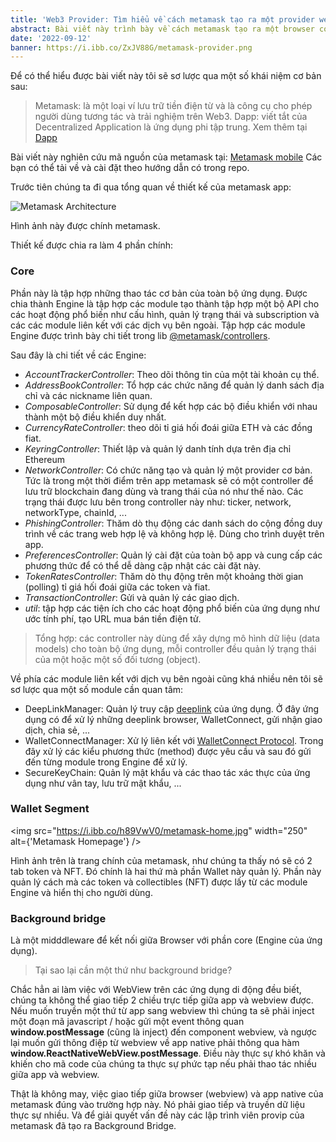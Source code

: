 ```yaml
---
title: 'Web3 Provider: Tìm hiểu về cách metamask tạo ra một provider web3'
abstract: Bài viết này trình bày về cách metamask tạo ra một browser có thể giao tiếp trực tiếp với Dapp mà không thông qua Wallet Connect. Nhờ đó độc giả có thể hiểu rõ hơn về cách hoạt động của một web3 web.
date: '2022-09-12'
banner: https://i.ibb.co/ZxJV88G/metamask-provider.png
---
```


Để có thể hiểu được bài viết này tôi sẽ sơ lược qua một số khái niệm cơ bản sau:

> Metamask: là một loại ví lưu trữ tiền điện từ và là công cụ cho phép người dùng tương tác và trải nghiệm trên Web3.
> Dapp: viết tắt của Decentralized Application là ứng dụng phi tập trung. Xem thêm tại [Dapp](https://en.wikipedia.org/wiki/Decentralized_application)

Bài viết này nghiên cứu mã nguồn của metamask tại: [Metamask mobile](https://github.com/MetaMask/metamask-mobile)
Các bạn có thể tải về và cài đặt theo hướng dẫn có trong repo.

Trước tiên chúng ta đi qua tổng quan về thiết kế của metamask app:

![Metamask Architecture](https://raw.githubusercontent.com/MetaMask/metamask-mobile/main/architecture.svg)

Hình ảnh này được chính metamask.

Thiết kế được chia ra làm 4 phần chính:
### Core
Phần này là tập hợp những thao tác cơ bản của toàn bộ ứng dụng. Được chia thành Engine là tập hợp các module tạo thành tập hợp một bộ API cho các hoạt động
phổ biến như cấu hình, quản lý trạng thái và subscription và các các module liên kết với các dịch vụ bên ngoài.
Tập hợp các module Engine được trình bày chi tiết trong lib [@metamask/controllers](https://www.npmjs.com/package/@metamask/controllers).

Sau đây là chi tiết về các Engine:
- *AccountTrackerController*: Theo dõi thông tin của một tài khoản cụ thể.
- *AddressBookController*: Tổ hợp các chức năng để quản lý danh sách địa chỉ và các nickname liên quan.
- *ComposableController*: Sử dụng để kết hợp các bộ điều khiển với nhau thành một bộ điều khiển duy nhất.
- *CurrencyRateController*: theo dõi tỉ giá hối đoái giữa ETH và các đồng fiat.
- *KeyringController*: Thiết lập và quản lý danh tính dựa trên địa chỉ Ethereum
- *NetworkController*: Có chức năng tạo và quản lý một provider cơ bản. Tức là trong một thời điểm trên app metamask sẽ có một controller
để lưu trữ blockchain đang dùng và trang thái của nó như thế nào. Các trạng thái được lưu bên trong controller này như: ticker, network, networkType, chainId, ...
- *PhishingController*: Thăm dò thụ động các danh sách do cộng đồng duy trình về các trang web hợp lệ và không hợp lệ. Dùng cho trình duyệt trên app.
- *PreferencesController*: Quản lý cài đặt của toàn bộ app và cung cấp các phương thức để có thể dễ dàng cập nhật các cài đặt này.
- *TokenRatesController*: Thăm dò thụ động trên một khoảng thời gian (polling) tỉ giá hối đoái giữa các token và fiat.
- *TransactionController*: Gửi và quản lý các giao dịch.
- *util*: tập hợp các tiện ích cho các hoạt động phổ biến của ứng dụng như ước tính phí, tạo URL mua bán tiền điện tử.

> Tổng hợp: các controller này dùng để xây dựng mô hình dữ liệu (data models) cho toàn bộ ứng dụng, mỗi controller đều quản lý trạng thái của một hoặc một số đối tương (object).

Về phía các module liên kết với dịch vụ bên ngoài cũng khá nhiều nên tôi sẽ sơ lược qua một số module cần quan tâm:
- DeepLinkManager: Quản lý truy cập [deeplink](https://www.techtarget.com/whatis/definition/deep-link#:~:text=A%20deep%20link%20is%20a,can%20thus%20be%20considered%20deep)
của ứng dụng. Ở đây ứng dụng có để xử lý những deeplink browser, WalletConnect, gửi nhận giao dịch, chia sẻ, ...
- WalletConnectManager: Xử lý liên kết với [WalletConnect Protocol](https://walletconnect.com/). Trong đây xử lý các kiểu phương thức (method) được yêu cầu và sau đó gửi
đến từng module trong Engine để xử lý.
- SecureKeyChain: Quản lý mật khẩu và các thao tác xác thực của ứng dụng như vân tay, lưu trữ mật khẩu, ...

### Wallet Segment

[//]: # (![Metamask Homepage]&#40;https://i.ibb.co/h89VwV0/metamask-home.jpg&#41;{width=150})
<img src="https://i.ibb.co/h89VwV0/metamask-home.jpg" width="250" alt={'Metamask Homepage'} />

Hình ảnh trên là trang chính của metamask, như chúng ta thấy nó sẽ có 2 tab token và NFT. Đó chính là hai thứ mà phần Wallet này quản lý.
Phần này quản lý cách mà các token và collectibles (NFT) được lấy từ các module Engine và hiển thị cho người dùng.


### Background bridge

Là một midddleware để kết nối giữa Browser với phần core (Engine của ứng dụng).

> Tại sao lại cần một thứ như background bridge?

Chắc hẳn ai làm việc với WebView trên các ứng dụng di động đều biết, chúng ta không thể giao tiếp 2 chiều trực tiếp giữa app và webview được.
Nếu muốn truyền một thứ từ app sang webview thì chúng ta sẽ phải inject một đoạn mã javascript / hoặc gửi một event thông quan **window.postMessage**
(cũng là inject) đến component webview, và ngược lại muốn gửi thông điệp từ webview về app native phải thông qua hàm **window.ReactNativeWebView.postMessage**.
Điều này thực sự khó khăn và khiến cho mã code của chúng ta thực sự phức tạp nếu phải thao tác nhiều giữa app và webview.

Thật là không may, việc giao tiếp giữa browser (webview) và app native của metamask đúng vào trường hợp này. Nó phải giao tiếp và truyền dữ liệu thực sự nhiều.
Và để giải quyết vấn đề này các lập trình viên provip của metamask đã tạo ra Background Bridge.

